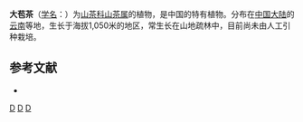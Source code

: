 {{Speciesbox 
| taxon = Camellia grandibracteata
| authority =  Chang et Yu
}}
'''大苞茶'''（[[学名|学名]]：{{lang|la|''Camellia grandibracteata''}}）为[[山茶科|山茶科]][[山茶属|山茶属]]的植物，是中国的特有植物。分布在[[中国大陆|中国大陆]]的[[云南|云南]]等地，生长于海拔1,050米的地区，常生长在山地疏林中，目前尚未由人工引种栽培。

== 参考文献 ==
<div class="references-small">
* {{cite web| url =http://www.bioinfo.cn/db05/KmzwSpecies.php?action=view&id=22189| title =大苞茶| work =《中国高等植物数据库全库》| publisher =中国科学院微生物研究所| author =昆明植物研究所| accessdate =2009-02-25| deadurl =yes| archiveurl =https://web.archive.org/web/20160305032010/http://www.bioinfo.cn/db05/KmzwSpecies.php?action=view&id=22189| archivedate =2016-03-05}}
</div>
{{Taxonbar|from=Q10937723}}

[[Category:山茶属|D]]
[[Category:中國特有植物|D]]
[[Category:云南植物|D]]